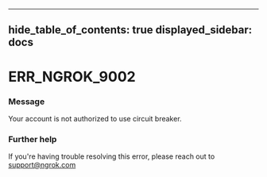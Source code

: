 

---
hide_table_of_contents: true
displayed_sidebar: docs
---


# ERR_NGROK_9002

### Message
Your account is not authorized to use circuit breaker.

<ErrorDetails />



### Further help
If you're having trouble resolving this error, please reach out to [support@ngrok.com](mailto:support@ngrok.com?subject=Help%20with%20ERR_NGROK_9002)

